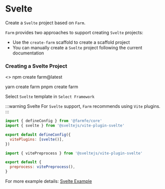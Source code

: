 
# Svelte

Create a `Svelte` project based on `Farm`.

`Farm` provides two approaches to support creating `Svelte` projects: 
- Use the `create-farm` scaffold to create a scaffold project
- You can manually create a `Svelte` project following the current documentation

### Creating a Svelte Project

<>
    <Tabs>
          <TabItem value="npm" label="npm">
              <CodeBlock>npm create farm@latest</CodeBlock>
              </TabItem>

  <TabItem value="yarn" label="yarn">
          <CodeBlock>yarn create farm</CodeBlock>
              </TabItem>
  <TabItem value="pnpm" label="pnpm">
          <CodeBlock>pnpm create farm</CodeBlock>
              </TabItem>
          </Tabs>
</>

Select `Svelte` template in `Select Framework`

:::warning Svelte
For `Svelte` support, `Farm` recommends using `Vite` plugins.
:::

```javascript title="farm.config.ts"
import { defineConfig } from '@farmfe/core'
import { svelte } from '@sveltejs/vite-plugin-svelte'

export default defineConfig({
  vitePlugins: [svelte()],
})

```

```javascript title="svelte.config.ts"
import { vitePreprocess } from '@sveltejs/vite-plugin-svelte'

export default {
  preprocess: vitePreprocess(),
}
```

For more example details: [Svelte Example](https://github.com/farm-fe/farm/tree/main/examples/vite-adapter-svelte)
